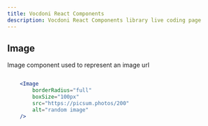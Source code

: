 ```yaml
---
title: Vocdoni React Components
description: Vocdoni React Components library live coding page
---
```


## Image

Image component used to represent an image url

```jsx live

    <Image
        borderRadius="full"
        boxSize="100px"
        src="https://picsum.photos/200"
        alt="random image"
    />
```